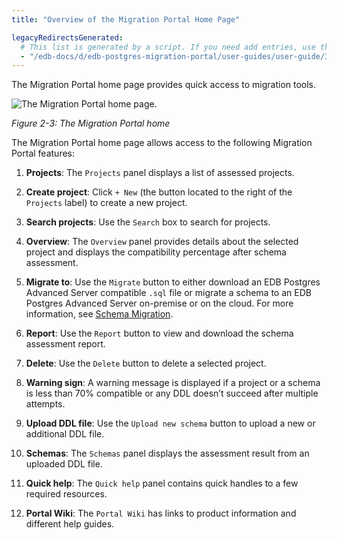 ```yaml
---
title: "Overview of the Migration Portal Home Page"

legacyRedirectsGenerated:
  # This list is generated by a script. If you need add entries, use the `legacyRedirects` key.
  - "/edb-docs/d/edb-postgres-migration-portal/user-guides/user-guide/3.0.1/mp_overview_home.html"
---
```


<div id="mp_overview_home" class="registered_link"></div>

The Migration Portal home page provides quick access to migration tools.

![The Migration Portal home page.](../images/mp_overview_home.png)

*Figure 2-3: The Migration Portal home*

The Migration Portal home page allows access to the following Migration Portal features:

1.  **Projects**: The `Projects` panel displays a list of assessed projects.

2.  **Create project**: Click `+ New` (the button located to the right of the `Projects` label) to create a new project.

3.  **Search projects**: Use the `Search` box to search for projects.

4.  **Overview**: The `Overview` panel provides details about the selected project and displays the compatibility percentage after schema assessment.

5.  **Migrate to**: Use the `Migrate` button to either download an EDB Postgres Advanced Server compatible `.sql` file or migrate a schema to an EDB Postgres Advanced Server on-premise or on the cloud. For more information, see [Schema Migration](../04_mp_migrating_database/03_mp_schema_migration/#mp_schema_migration).

6.  **Report**: Use the `Report` button to view and download the schema assessment report.

7.  **Delete**: Use the `Delete` button to delete a selected project.

8.  **Warning sign**: A warning message is displayed if a project or a schema is less than 70% compatible or any DDL doesn’t succeed after multiple attempts.

9.  **Upload DDL file**: Use the `Upload new schema` button to upload a new or additional DDL file.

10. **Schemas**: The `Schemas` panel displays the assessment result from an uploaded DDL file.

11. **Quick help**: The `Quick help` panel contains quick handles to a few required resources.

12. **Portal Wiki**: The `Portal Wiki` has links to product information and different help guides.
